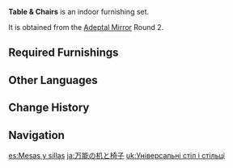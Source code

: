 {{Furnishing Infobox
|id             = 350007
|image          = Furnishing Set Table & Chairs Display.png
|category       = Indoor Set
|subcategory    = Set
|quality        = 4
|adeptal_energy = 300
|load           = 509
|description    = A sturdy and wide pine table that comes with pen and paper for work. The papers and books can be cleared aside should you need to eat &mdash; truly, this is one furniture set to rule them all.
|blueprint      = Adeptal Mirror
|adeptal mirror = 2
}}
'''Table & Chairs''' is an indoor furnishing set.

It is obtained from the [[Adeptal Mirror]] Round 2.

==Required Furnishings==
{{Recipe
|type = Furnishing Set
|Red Pine Wood Round Stool = 3
|Sturdy Library Table = 1
|Seashell Table Lamp = 1
|sort = Red Pine Wood Round Stool;Sturdy Library Table;Seashell Table Lamp
|yield = 0
}}

==Other Languages==
{{Other Languages
|en      = Table & Chairs
|zhs     = 万用的桌椅
|zhs_rm  = Wàn Yòng de Zhuōyǐ
|zht     = 萬用的桌椅
|zht_rm  = Wàn Yòng de Zhuōyǐ
|zh_tl   = All-Purpose Table and Chairs
|ja      = 万能の机と椅子
|ja_rm   = Bannou no Tsukue to Isu
|ja_tl   = All-Purpose Desk and Chairs
|ko      = 만능 탁자 세트
|ko_rm   = Manneung Takja Seteu
|ko_tl   = All-round Table Sets
|es      = Mesas y sillas
|es_tl   = Tables & Chairs
|fr      = Bureau multi-usages
|fr_tl   = Multi-Purpose Desk
|ru      = Стол и стулья
|ru_tl   = Table & Chairs
|th      = โต๊ะและเก้าอี้อเนกประสงค์
|th_rm   = 
|th_tl   = 
|vi      = Bàn Ghế Đa Chức Năng
|vi_tl   = 
|de      = Tisch und Stühle
|de_tl   = Table and Chairs
|id      = Meja & Kursi
|id_tl   = Table & Chairs
|pt      = Mesa e Cadeira Multifuncionais
|pt_tl   = 
|tr      = Masa ve Sandalyeler
|tr_tl   = 
|it      = Tavoli e sedie
|it_tl   = 
}}

==Change History==
{{Change History|1.5}}

==Navigation==
{{Furnishing Navbox/Sets|type=regular}}

[[es:Mesas y sillas]]
[[ja:万能の机と椅子]]
[[uk:Універсальні стіл і стільці]]